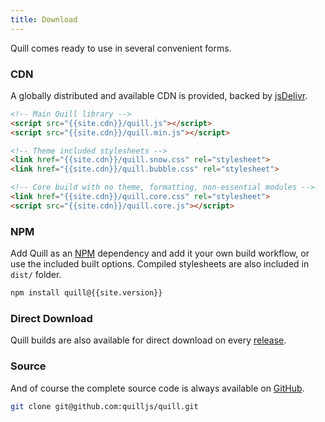 ```yaml
---
title: Download
---
```


Quill comes ready to use in several convenient forms.

### CDN

A globally distributed and available CDN is provided, backed by [jsDelivr](https://www.jsdelivr.com/).

```html
<!-- Main Quill library -->
<script src="{{site.cdn}}/quill.js"></script>
<script src="{{site.cdn}}/quill.min.js"></script>

<!-- Theme included stylesheets -->
<link href="{{site.cdn}}/quill.snow.css" rel="stylesheet">
<link href="{{site.cdn}}/quill.bubble.css" rel="stylesheet">

<!-- Core build with no theme, formatting, non-essential modules -->
<link href="{{site.cdn}}/quill.core.css" rel="stylesheet">
<script src="{{site.cdn}}/quill.core.js"></script>
```

### NPM

Add Quill as an [NPM](//www.npmjs.org/) dependency and add it your own build workflow, or use the included built options. Compiled stylesheets are also included in `dist/` folder.

```bash
npm install quill@{{site.version}}
```

### Direct Download

Quill builds are also available for direct download on every [release](https://github.com/quilljs/quill/releases/tag/v{{site.version}}).

### Source

And of course the complete source code is always available on [GitHub](https://github.com/quilljs/quill).

```bash
git clone git@github.com:quilljs/quill.git
```
